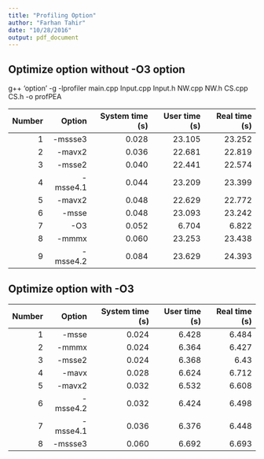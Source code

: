 ```yaml
---
title: "Profiling Option"
author: "Farhan Tahir"
date: "10/28/2016"
output: pdf_document
---
```


## Optimize option without -O3 option
g++ 'option' -g -lprofiler main.cpp Input.cpp Input.h NW.cpp NW.h CS.cpp CS.h -o profPEA

| Number| Option| System time (s)| User time (s)| Real time (s)|
|------------:|-----------:|------------:|------------:|-----------:|
|1|-mssse3|0.028|23.105|23.252|
|2|-mavx2|0.036|22.681|22.819|
|3|-msse2|0.040|22.441|22.574|
|4|-msse4.1|0.044|23.209|23.399|
|5|-mavx2|0.048|22.629|22.772|
|6|-msse|0.048|23.093|23.242|
|7| -O3|	0.052|	6.704|	6.822|
|8|	-mmmx|	0.060|	23.253|	23.438|
|9|	-msse4.2|	0.084|	23.629|	24.393|


## Optimize option with -O3

| Number| Option| System time (s)| User time (s)| Real time (s)|
|------------:|-----------:|------------:|------------:|-----------:|
|1|-msse|0.024|6.428|6.484|
|2|-mmmx|0.024|6.364|6.427|
|3|-msse2|0.024|6.368|6.43|
|4|-mavx|0.028|6.624|6.712|
|5|-mavx2|0.032|6.532|6.608|
|6|-msse4.2|0.032|6.424|6.498|
|7| -msse4.1|  0.036|	6.376|	6.448|
|8|	-mssse3 |	0.060|	6.692|	6.693|







